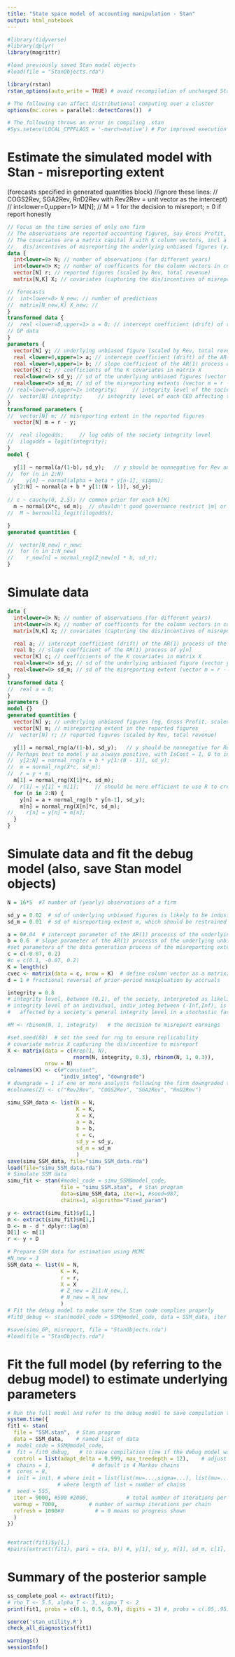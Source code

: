 ```yaml
---
title: "State space model of accounting manipulation - Stan"
output: html_notebook
---
```


```r

#library(tidyverse)
#library(dplyr)
library(magrittr)

#load previously saved Stan model objects
#load(file = "StanObjects.rda")

library(rstan)
rstan_options(auto_write = TRUE) # avoid recompilation of unchanged Stan programs

# The following can affect distributional computing over a cluster
options(mc.cores = parallel::detectCores())  # 

# The following throws an error in compiling .stan
#Sys.setenv(LOCAL_CPPFLAGS = '-march=native') # For improved execution time but can throw errors for some CPUs

```


# Estimate the simulated model with Stan - misreporting extent 
  (forecasts specified in generated quantities block)
//ignore these lines: 
//  COGS2Rev, SGA2Rev, RnD2Rev with Rev2Rev = unit vector as the intercept)
//   int<lower=0,upper=1> M[N];   // M = 1 for the decision to misreport; = 0 if report honestly  

```stan
// Focus on the time series of only one firm
// The observations are reported accounting figures, say Gross Profit, (scaled by Rev, total revenue) a vector r of length N (years).
// The covariates are a matrix capital X with K column vectors, incl a unit vector, capturing the  
//   dis/incentives of misreporting the underlying unbiased figures (y) as the observed reported firgures
data {
  int<lower=0> N; // number of observations (for different years)
  int<lower=0> K; // number of coefficents for the column vectors in covariate matrix X
  vector[N] r; // reported figures (scaled by Rev, total revenue)
  matrix[N,K] X; // covariates (capturing the dis/incentives of misreporting)

// forecasts  
//  int<lower=0> N_new; // number of predictions
//  matrix[N_new,K] X_new; // 
}
transformed data {
//  real <lower=0,upper=1> a = 0; // intercept coefficient (drift) of the AR(1) process of the unbiased figure y[n]
// GP data
}
parameters {
  vector[N] y; // underlying unbiased figure (scaled by Rev, total revenue)
  real <lower=0,upper=1> a; // intercept coefficient (drift) of the AR(1) process of the unbiased figure y[n]
  real <lower=0,upper=1> b; // slope coefficient of the AR(1) process of y[n]
  vector[K] c; // coefficients of the K covariates in matrix X
  real<lower=0> sd_y; // sd of the underlying unbiased figures (vector y)
  real<lower=0> sd_m; // sd of the misreporting extents (vector m = r - y)
// real<lower=0,upper=1> integrity;     // integrity level of the society affecting the decision to misreport or not
//  vector[N] integrity;     // integrity level of each CEO affecting the decision to misreport or not
}
transformed parameters {
//  vector[N] m; // misreporting extent in the reported figures 
  vector[N] m = r - y;

//  real ilogodds;     // log odds of the society integrity level
//  ilogodds = logit(integrity);   
}
model {

  y[1] ~ normal(a/(1-b), sd_y);   // y should be nonnegative for Rev and nonpositive for Costs
//  for (n in 2:N)
//    y[n] ~ normal(alpha + beta * y[n-1], sigma);
  y[2:N] ~ normal(a + b * y[1:(N - 1)], sd_y);
  
// c ~ cauchy(0, 2.5); // common prior for each b[K]
  m ~ normal(X*c, sd_m);  // shouldn't good governance restrict |m| or m^2 ? Then impact of X is on sd_m
//  M ~ bernoulli_logit(ilogodds); 

}
generated quantities {

//  vector[N_new] r_new;
//  for (n in 1:N_new)
//    r_new[n] = normal_rng(Z_new[n] * b, sd_r);
}

```

# Simulate data
```stan
data {
  int<lower=0> N; // number of observations (for different years)
  int<lower=0> K; // number of coefficents for the column vectors in covariate matrix X
  matrix[N,K] X; // covariates (capturing the dis/incentives of misreporting)

  real a; // intercept coefficient (drift) of the AR(1) process of the underlying unbiased accounting figure y[n]
  real b; // slope coefficient of the AR(1) process of y[n]
  vector[K] c; // coefficients of the K covariates in matrix X
  real<lower=0> sd_y; // sd of the underlying unbiased figure (vector y)
  real<lower=0> sd_m; // sd of the misreporting extent (vector m = r - y)
}
transformed data {
//  real a = 0;
}
parameters {}
model {}
generated quantities {
  vector[N] y; // underlying unbiased figures (eg, Gross Profit, scaled by Rev)
  vector[N] m; // misreporting extent in the reported figures 
//  vector[N] r; // reported figures (scaled by Rev, total revenue)

  y[1] = normal_rng(a/(1-b), sd_y);   // y should be nonnegative for Rev and nonpositive for Costs
// Perhaps best to model y as always positive, with IsCost = 1, 0 to indicate Cost or Rev item 
//  y[2:N] = normal_rng(a + b * y[1:(N - 1)], sd_y);
//  m = normal_rng(X*c, sd_m);
//  r = y + m; 
  m[1] = normal_rng(X[1]*c, sd_m); 
//  r[1] = y[1] + m[1];     // should be more efficient to use R to create r from y, m
  for (n in 2:N) {
    y[n] = a + normal_rng(b * y[n-1], sd_y);
    m[n] = normal_rng(X[n]*c, sd_m); 
//    r[n] = y[n] + m[n];
  }
}
```


# Simulate data and fit the debug model (also, save Stan model objects) 
```r

N = 16*5  #7 number of (yearly) observations of a firm

sd_y = 0.02  # sd of underlying unbiased figures is likely to be industry-specific / business model specific
sd_m = 0.01  # sd of misreporting extent m, which should be restrained by the governance setting (eg, audit committee chair with financial expertise, big 4 auditor, etc)

a = 0#.04  # intercept parameter of the AR(1) processs of the underlying unbiased figure
b = 0.6  # slope parameter of the AR(1) processs of the underlying unbiased figure
#set parameters of the data generation process of the misreporting extent m
c = c(-0.07, 0.2)
#c = c(0.1, -0.07, 0.2)
K = length(c)
cvec <- matrix(data = c, nrow = K)  # define column vector as a matrix[N,1]
d = 1 # fractional reversal of prior-period manipluation by accruals

integrity = 0.8       
# integrity level, between (0,1), of the society, interpreted as likelihood to behave opportunistically
# integrity level of an individual, indiv_integ between (-Inf,Inf), is 
#   affected by a society's general integrity level in a stochastic fashion varying from period to period

#M <- rbinom(N, 1, integrity)   # the decision to misreport earnings

#set.seed(88)  # set the seed for rng to ensure replicability
# covariate matrix X capturing the dis/incentive to misreport
X <- matrix(data = c(#rep(1, N), 
                     rnorm(N, integrity, 0.3), rbinom(N, 1, 0.3)),
            nrow = N)
colnames(X) <- c(#"constant", 
                 "indiv_integ", "downgrade")  
# downgrade = 1 if one or more analysts following the firm downgraded their stock recommendation in the last period
#colnames(Z) <- c("Rev2Rev", "COGS2Rev", "SGA2Rev", "RnD2Rev")

simu_SSM_data <- list(N = N, 
                      K = K,
                      X = X,
                      a = a,
                      b = b, 
                      c = c,
                      sd_y = sd_y,
                      sd_m = sd_m
                      )
save(simu_SSM_data, file="simu_SSM_data.rda")
load(file="simu_SSM_data.rda")
# Simulate SSM data
simu_fit <- stan(#model_code = simu_SSM@model_code,
                 file = "simu_SSM.stan",  # Stan program
                 data=simu_SSM_data, iter=1, #seed=987,  
                 chains=1, algorithm="Fixed_param")  

y <- extract(simu_fit)$y[1,]
m <- extract(simu_fit)$m[1,]
D <- m - d * dplyr::lag(m)
D[1] <- m[1]
r <- y + D

# Prepare SSM data for estimation using MCMC
#N_new = 3
SSM_data <- list(N = N, 
                 K = K,
                 r = r, 
                 X = X
                 # Z_new = Z[1:N_new,],
                 # N_new = N_new
                 )
# Fit the debug model to make sure the Stan code complies properly 
#fit0_debug <- stan(model_code = SSM@model_code, data = SSM_data, iter = 10, chains = 1)

#save(simu_GP, misreport, file = "StanObjects.rda")
#load(file = "StanObjects.rda")
```

# Fit the full model (by referring to the debug model) to estimate underlying parameters
```r

# Run the full model and refer to the debug model to save compilation time 
system.time({
fit1 <- stan( 
  file = "SSM.stan",  # Stan program
  data = SSM_data,    # named list of data
#  model_code = SSM@model_code, 
#  fit = fit0_debug,   # to save compilation time if the debug model was run
  control = list(adapt_delta = 0.999, max_treedepth = 12),    # adjust when there're divergent transitions after warmup
#  chains = 1,             # default is 4 Markov chains
#  cores = 8,
#  init = init, # where init = list(list(mu=...,sigma=...), list(mu=..., sigma=...), ...) 
                # where length of list = number of chains
#  seed = 555,
  iter = 9000, #500 #2000,            # total number of iterations per chain
  warmup = 7000,          # number of warmup iterations per chain
  refresh = 1000#0          # = 0 means no progress shown
  )
})


#extract(fit1)$y[1,]
#pairs(extract(fit1), pars = c(a, b)) #, y[1], sd_y, m[1], sd_m, c[1], c[2], c[3]))

```

# Summary of the posterior sample 
```r

ss_complete_pool <- extract(fit1);
# rho_T <- 5.5, alpha_T <- 3, sigma_T <- 2
print(fit1, probs = c(0.1, 0.5, 0.9), digits = 3) #, probs = c(.05,.95))

source('stan_utility.R')
check_all_diagnostics(fit1)

```

```r
warnings()
sessionInfo()
```



